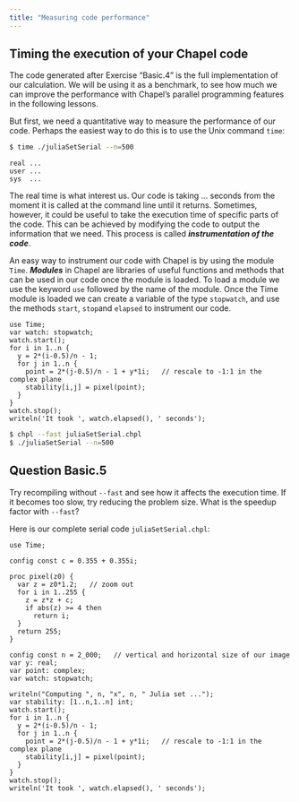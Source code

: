 ```yaml
---
title: "Measuring code performance"
---
```


## Timing the execution of your Chapel code

The code generated after Exercise "Basic.4" is the full implementation of our calculation. We will be using it
as a benchmark, to see how much we can improve the performance with Chapel's parallel programming features in
the following lessons.

But first, we need a quantitative way to measure the performance of our code. Perhaps the easiest way to do
this is to use the Unix command `time`:

```sh
$ time ./juliaSetSerial --n=500
```
```chpl
real ...
user ...
sys	 ...
```

The real time is what interest us. Our code is taking ... seconds from the moment it is called at the command
line until it returns. Sometimes, however, it could be useful to take the execution time of specific parts of
the code. This can be achieved by modifying the code to output the information that we need. This process is
called **_instrumentation of the code_**.

An easy way to instrument our code with Chapel is by using the module `Time`. **_Modules_** in Chapel are
libraries of useful functions and methods that can be used in our code once the module is loaded. To load
a module we use the keyword `use` followed by the name of the module. Once the Time module is loaded we
can create a variable of the type `stopwatch`, and use the methods `start`, `stop`and `elapsed` to instrument
our code.

```chpl
use Time;
var watch: stopwatch;
watch.start();
for i in 1..n {
  y = 2*(i-0.5)/n - 1;
  for j in 1..n {
    point = 2*(j-0.5)/n - 1 + y*1i;   // rescale to -1:1 in the complex plane
    stability[i,j] = pixel(point);
  }
}
watch.stop();
writeln('It took ', watch.elapsed(), ' seconds');
```
```sh
$ chpl --fast juliaSetSerial.chpl
$ ./juliaSetSerial --n=500
```

::: {.callout-caution collapse="true"}
## Question Basic.5
Try recompiling without `--fast` and see how it affects the execution time. If it becomes too slow, try
reducing the problem size. What is the speedup factor with `--fast`?
:::




Here is our complete serial code `juliaSetSerial.chpl`:

```chpl
use Time;

config const c = 0.355 + 0.355i;

proc pixel(z0) {
  var z = z0*1.2;   // zoom out
  for i in 1..255 {
    z = z*z + c;
    if abs(z) >= 4 then
      return i;
  }
  return 255;
}

config const n = 2_000;   // vertical and horizontal size of our image
var y: real;
var point: complex;
var watch: stopwatch;

writeln("Computing ", n, "x", n, " Julia set ...");
var stability: [1..n,1..n] int;
watch.start();
for i in 1..n {
  y = 2*(i-0.5)/n - 1;
  for j in 1..n {
    point = 2*(j-0.5)/n - 1 + y*1i;   // rescale to -1:1 in the complex plane
    stability[i,j] = pixel(point);
  }
}
watch.stop();
writeln('It took ', watch.elapsed(), ' seconds');
```
